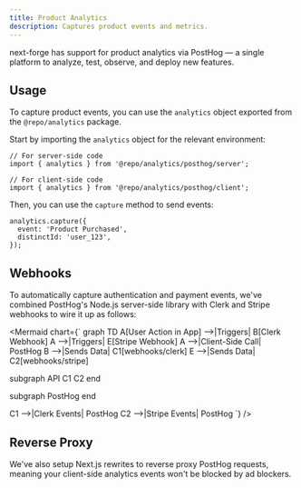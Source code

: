 ```yaml
---
title: Product Analytics
description: Captures product events and metrics.
---
```


next-forge has support for product analytics via PostHog — a single platform to analyze, test, observe, and deploy new features.

## Usage

To capture product events, you can use the `analytics` object exported from the `@repo/analytics` package.

Start by importing the `analytics` object for the relevant environment:

```tsx
// For server-side code
import { analytics } from '@repo/analytics/posthog/server';

// For client-side code
import { analytics } from '@repo/analytics/posthog/client';
```

Then, you can use the `capture` method to send events:

```tsx
analytics.capture({
  event: 'Product Purchased',
  distinctId: 'user_123',
});
```

## Webhooks

To automatically capture authentication and payment events, we've combined PostHog's Node.js server-side library with Clerk and Stripe webhooks to wire it up as follows:

<Mermaid chart={`
graph TD
  A[User Action in App] -->|Triggers| B[Clerk Webhook]
  A -->|Triggers| E[Stripe Webhook]
  A -->|Client-Side Call| PostHog
  B -->|Sends Data| C1[webhooks/clerk]
  E -->|Sends Data| C2[webhooks/stripe]

  subgraph API
    C1
    C2
  end

  subgraph PostHog
  end

  C1 -->|Clerk Events| PostHog
  C2 -->|Stripe Events| PostHog
`} />

## Reverse Proxy

We've also setup Next.js rewrites to reverse proxy PostHog requests, meaning your client-side analytics events won't be blocked by ad blockers.
